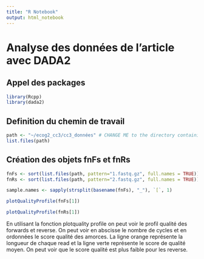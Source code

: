 ```yaml
---
title: "R Notebook"
output: html_notebook
---
```


# Analyse des données de l'article avec DADA2

## Appel des packages

```r
library(Rcpp)
library(dada2)
```

## Definition du chemin de travail

```r
path <- "~/ecog2_cc3/cc3_données" # CHANGE ME to the directory containing the fastq files after unzipping.
list.files(path)
```
## Création des objets fnFs et fnRs

```r
fnFs <- sort(list.files(path, pattern="1.fastq.gz", full.names = TRUE))
fnRs <- sort(list.files(path, pattern="2.fastq.gz", full.names = TRUE))
```


```r
sample.names <- sapply(strsplit(basename(fnFs), "_"), `[`, 1)
```

```r
plotQualityProfile(fnFs[1])
```

```r
plotQualityProfile(fnRs[1])
```
En utilisant la fonction plotquality profile on peut voir le profil qualité des forwards et reverse. On peut voir en abscisse le nombre de cycles et en ordonnées le score qualité des amorces. La ligne orange représente la longueur de chaque read et la ligne verte représente le score de qualité moyen. On peut voir que le score qualité est plus faible pour les reverse. 


